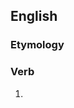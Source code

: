 ==English==

===Etymology===
{{suffix|en|move|eth}}

===Verb===
{{head|en|verb form}}

# {{en-archaic third-person singular of|move}}